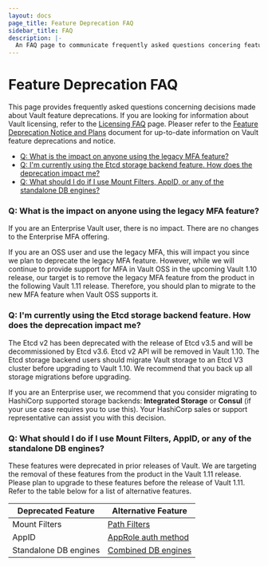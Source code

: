 ```yaml
---
layout: docs
page_title: Feature Deprecation FAQ
sidebar_title: FAQ
description: |-
  An FAQ page to communicate frequently asked questions concering feature deprecations.
---
```


# Feature Deprecation FAQ

This page provides frequently asked questions concerning decisions made about Vault feature deprecations. If you are looking for information about Vault licensing, refer to the [Licensing FAQ](/docs/enterprise/license/faq) page. Pleaser refer to the [Feature Deprecation Notice and Plans](/docs/deprecation) document for up-to-date information on Vault feature deprecations and notice.

- [Q: What is the impact on anyone using the legacy MFA feature?](#q-what-is-the-impact-on-anyone-using-the-legacy-mfa-feature)
- [Q: I'm currently using the Etcd storage backend feature. How does the deprecation impact me?](#q-i-m-currently-using-the-etcd-storage-backend-feature-how-does-the-deprecation-impact-me)
- [Q: What should I do if I use Mount Filters, AppID, or any of the standalone DB engines?](#q-what-should-i-do-if-i-use-mount-filters-appid-or-any-of-the-standalone-db-engines)

### Q: What is the impact on anyone using the legacy MFA feature?

If you are an Enterprise Vault user, there is no impact. There are no changes to the Enterprise MFA offering.

If you are an OSS user and use the legacy MFA, this will impact you since we plan to deprecate the legacy MFA feature. However, while we will continue to provide support for MFA in Vault OSS in the upcoming Vault 1.10 release, our target is to remove the legacy MFA feature from the product in the following Vault 1.11 release. Therefore, you should plan to migrate to the new MFA feature when Vault OSS supports it.

### Q: I'm currently using the Etcd storage backend feature. How does the deprecation impact me?

The Etcd v2 has been deprecated with the release of Etcd v3.5 and will be decommissioned by Etcd v3.6. Etcd v2 API will be removed in Vault 1.10. The Etcd storage backend users should migrate Vault storage to an Etcd V3 cluster before upgrading to Vault 1.10. We recommend that you back up all storage migrations before upgrading.

If you are an Enterprise user, we recommend that you consider migrating to HashiCorp supported storage backends: **Integrated Storage** or **Consul** (if your use case requires you to use this). Your HashiCorp sales or support representative can assist you with this decision.

### Q: What should I do if I use Mount Filters, AppID, or any of the standalone DB engines?

These features were deprecated in prior releases of Vault. We are targeting the removal of these features from the product in the Vault 1.11 release. Please plan to upgrade to these features before the release of Vault 1.11. Refer to the table below for a list of alternative features.

| Deprecated Feature    | Alternative Feature                                                                                                 |
| --------------------- | ------------------------------------------------------------------------------------------------------------------- |
| Mount Filters         | [Path Filters](https://www.vaultproject.io/api-docs/system/replication/replication-performance#create-paths-filter) |
| AppID                 | [AppRole auth method](/docs/auth/approle)                                                                           |
| Standalone DB engines | [Combined DB engines](/docs/secrets/databases)                                                                      |
